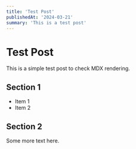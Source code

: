 ```yaml
---
title: 'Test Post'
publishedAt: '2024-03-21'
summary: 'This is a test post'
---
```


# Test Post

This is a simple test post to check MDX rendering.

## Section 1

- Item 1
- Item 2

## Section 2

Some more text here.
